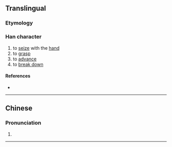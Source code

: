 {{character info/new}}
==Translingual==

===Etymology===
{{Han compound|埶|手|c1=p|c2=s|t2=hand|ls=psc}}

===Han character===
{{Han char|rn=64|rad=手|as=11|sn=15|four=45502|canj=GIQ,XGIQ|ids=⿱埶手}}

# to [[seize]] with the [[hand]]
# to [[grasp]]
# to [[advance]]
# to [[break down]]

====References====
* {{Han ref|kx=0451.190|dkj=12633|dj=0801.290|hdz=31939.090|uh=6470|ud=25712|bh=E5AE|bd=58798}}

----

==Chinese==

===Pronunciation===
{{zh-pron
|m=niè
|c=jit6,zi3
}}

# {{defn|lang=yue|sort=手11}}

----